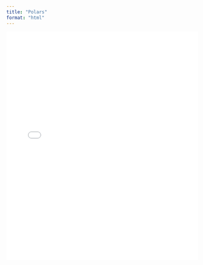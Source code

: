 ```yaml
---
title: "Polars"
format: "html"
---
```


<embed src="../../presentations/2023-01-25_polars/slides/2023-01-25_polars.pdf" type="application/pdf" width="100%" height="600px" />